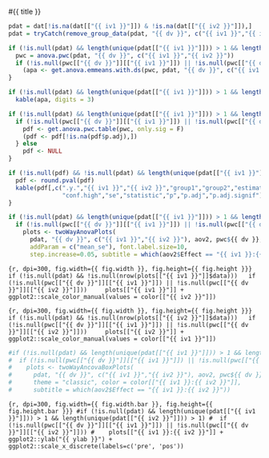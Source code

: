 

#{{ title }}

```r
pdat = dat[!is.na(dat[["{{ iv1 }}"]]) & !is.na(dat[["{{ iv2 }}"]]),]
pdat = tryCatch(remove_group_data(pdat, "{{ dv }}", c("{{ iv1 }}","{{ iv2 }}")), error = function(e) NULL)

if (!is.null(pdat) && length(unique(pdat[["{{ iv1 }}"]])) > 1 && length(unique(pdat[["{{ iv2 }}"]])) > 1) {
  pwc = anova.pwc(pdat, "{{ dv }}", c("{{ iv1 }}","{{ iv2 }}"))
  if (!is.null(pwc[["{{ dv }}"]][["{{ iv1 }}"]]) || !is.null(pwc[["{{ dv }}"]][["{{ iv2 }}"]]))
    (apa <- get.anova.emmeans.with.ds(pwc, pdat, "{{ dv }}", c("{{ iv1 }}","{{ iv2 }}"), "apa-format"))
}
```

```r
if (!is.null(pdat) && length(unique(pdat[["{{ iv1 }}"]])) > 1 && length(unique(pdat[["{{ iv2 }}"]])) > 1)
  kable(apa, digits = 3)
```

```r
if (!is.null(pdat) && length(unique(pdat[["{{ iv1 }}"]])) > 1 && length(unique(pdat[["{{ iv2 }}"]])) > 1) {
  if (!is.null(pwc[["{{ dv }}"]][["{{ iv1 }}"]]) || !is.null(pwc[["{{ dv }}"]][["{{ iv2 }}"]])) {
    pdf <- get.anova.pwc.table(pwc, only.sig = F)
    (pdf <- pdf[!is.na(pdf$p.adj),])
  } else 
    pdf <- NULL
}
```

```r
if (!is.null(pdf) && !is.null(pdat) && length(unique(pdat[["{{ iv1 }}"]])) > 1 && length(unique(pdat[["{{ iv2 }}"]])) > 1) {
  pdf <- round.pval(pdf)
  kable(pdf[,c(".y.","{{ iv1 }}","{{ iv2 }}","group1","group2","estimate","conf.low",
               "conf.high","se","statistic","p","p.adj","p.adj.signif")], digits = 3)
}
```


```r
if (!is.null(pdat) && length(unique(pdat[["{{ iv1 }}"]])) > 1 && length(unique(pdat[["{{ iv2 }}"]])) > 1)
  if (!is.null(pwc[["{{ dv }}"]][["{{ iv1 }}"]]) || !is.null(pwc[["{{ dv }}"]][["{{ iv2 }}"]]))
    plots <- twoWayAnovaPlots(
      pdat, "{{ dv }}", c("{{ iv1 }}","{{ iv2 }}"), aov2, pwc${{ dv }},
      addParam = c("mean_se"), font.label.size=10,
      step.increase=0.05, subtitle = which(aov2$Effect == "{{ iv1 }}:{{ iv2 }}"))
```

```{r, dpi=300, fig.width={{ fig.width }}, fig.height={{ fig.height }}}
if (!is.null(pdat) && !is.null(nrow(plots[["{{ iv1 }}"]]$data)))
  if (!is.null(pwc[["{{ dv }}"]][["{{ iv1 }}"]]) || !is.null(pwc[["{{ dv }}"]][["{{ iv2 }}"]]))
    plots[["{{ iv1 }}"]] + ggplot2::scale_color_manual(values = color[["{{ iv2 }}"]])
```

```{r, dpi=300, fig.width={{ fig.width }}, fig.height={{ fig.height }}}
if (!is.null(pdat) && !is.null(nrow(plots[["{{ iv2 }}"]]$data)))
  if (!is.null(pwc[["{{ dv }}"]][["{{ iv1 }}"]]) || !is.null(pwc[["{{ dv }}"]][["{{ iv2 }}"]]))
    plots[["{{ iv2 }}"]] + ggplot2::scale_color_manual(values = color[["{{ iv1 }}"]])
```


```r
#if (!is.null(pdat) && length(unique(pdat[["{{ iv1 }}"]])) > 1 && length(unique(pdat[["{{ iv2 }}"]])) > 1)
#  if (!is.null(pwc[["{{ dv }}"]][["{{ iv1 }}"]]) || !is.null(pwc[["{{ dv }}"]][["{{ iv2 }}"]]))
#    plots <- twoWayAncovaBoxPlots(
#      pdat, "{{ dv }}", c("{{ iv1 }}","{{ iv2 }}"), aov2, pwc${{ dv }},
#      theme = "classic", color = color[["{{ iv1 }}:{{ iv2 }}"]],
#      subtitle = which(aov2$Effect == "{{ iv1 }}:{{ iv2 }}"))
```

```{r, dpi=300, fig.width={{ fig.width.bar }}, fig.height={{ fig.height.bar }}}
#if (!is.null(pdat) && length(unique(pdat[["{{ iv1 }}"]])) > 1 && length(unique(pdat[["{{ iv2 }}"]])) > 1)
#  if (!is.null(pwc[["{{ dv }}"]][["{{ iv1 }}"]]) || !is.null(pwc[["{{ dv }}"]][["{{ iv2 }}"]]))
#    plots[["{{ iv1 }}:{{ iv2 }}"]] + ggplot2::ylab("{{ ylab }}") + ggplot2::scale_x_discrete(labels=c('pre', 'pos'))
```
